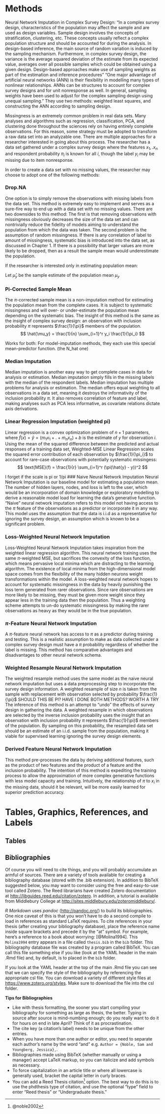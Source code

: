 
# Methods

Neural Network Imputation in Complex Survey Design:
"In a complex survey design, characteristics of the population may affect the sample and are used as design variables. Sample design involves the concepts of stratification, clustering, etc. These concepts usually reflect a complex population structure and should be accounted for during the analysis. In design-based inference, the main source of random variation is induced by the sampling mechanism. Furthermore, in complex survey design, the variance is the average squared deviation of the estimate from its expected value, averages over all possible samples which could be obtained using a given design. Design-based approaches make use of sampling weights as part of the estimation and inference procedures"
"One major advantage of artificial neural networks (ANN) is their flexibility in modelling many types of nonlinear relationships. ANNs can be structures to account for complex survey designs and for unit nonresponse as well. In general, sampling weights have been used to adjust for the complex sampling design using unequal sampling." They use two methods: weighted least squares, and constructing the ANN according to sampling design.

Missingness is an extremely common problem in real data sets. Many analyses and algorithms such as regression, classification, PCA, and clustering done throughout the sciences rely on having entirely complete observations. For this reason, some strategy must be adopted to transform a raw data set into an analyzable one.
There are multiple approaches for a researcher interested in going about this process. The researcher has a data set gathered under a complex survey design where the features $x_1,.x_n$ and respondent probability $\pi_i$ is known for all $i$, though the label $y_i$ may be missing due to item nonresponse.

In order to create a data set with no missing values, the researcher may choose to adopt one of the following methods:

### Drop.NA
One option is to simply remove the observations with missing labels from the data set. This method is extremely easy to implement and serves as a sure-fire way to end up with a data set with no missing values. There are two downsides to this method: The first is that removing observations with missingness obviously decreases the size of the data set and can nontrivially reduce the fidelity of models aiming to understand the population from which the data was taken. The second problem is the assumption of random missingness. If there is any correlation of label to amount of missingness, systematic bias is introduced into the data set, as discussed in Chapter 1. If there is a possibility that larger values are more likely to be dropped, then as a result the sample mean would underestimate the population.


If the researcher is interested only in estimating population mean:

Let $\hat \mu_y$ be the sample estimate of the population mean $\mu_y$

### Pi-Corrected Sample Mean
The $\pi$-corrected sample mean is a non-imputation method for estimating the population mean from the complete cases. It is subject to systematic missingness and will over- or under-estimate the population mean depending on the systematic bias. The insight of this method is the same as the insight of complex survey design: an observation with inclusion probability $\pi$ represents $\frac{1}{\pi}$ members of the population.
$$
\hat{\mu_y} = \frac{1}{n} \sum_{i=1}^r  y_i \frac{1}{\pi_i}
$$

Works for both:
For model-imputation methods, they each use this special mean-predictor function. (the  N_hat one)

### Median Imputation
Median imputation is another easy way to get complete cases in data for analysis or estimation. Median imputation simply fills in the missing labels with the median of the respondent labels. Median imputation has multiple problems for analysis or estimation. The median offers equal weighting to all observations in a data set, meaning it destroys the informativity of the inclusion probability $\pi$. It also removes correlation of feature and label, making analyses such as PCA less informative, as covariate relations dictate axis derivations.

### Linear Regression Imputation (weighted pi)
Linear regression is a convex optimization problem of $n+1$ parameters, where $\hat f(x) = \hat y = (m_1x_1 + .+ m_nx_n)+b$ is the estimate of $y$ for observation $i$. Using the mean of the squared difference between the predicted and actual responses of a training data set, Weighted-MSE Linear Regression scales the squared error contribution of each observation by $\frac{1}{\pi_i}$ to account for rare-case observations with potentially systematic missingess:
$$
\text{MSE}(f) = \frac{1}{r} \sum_{i=1}^r  (\pi(\hat{y} - y))^2
$$

I forget if the scale is pi or 1/pi
### Naive Neural Network Imputation
Neural Network Imputation is our baseline model for estimating a population mean. The number of hidden layers, nodes, and loss is left to the user, which would be an incorporation of domain knowledge or exploratory modelling to derive a reasonable model load for learning the data's generative function. "Naive" neural network imputation refers to this model not having access to the $\pi$ feature of the observations as a predictor or incorporate it in any way. This model uses the assumption that the data is i.i.d as a representative for ignoring the survey design, an assumption which is known to be a significant problem.

### Loss-Weighted Neural Network Imputation
Loss-Weighted Neural Network Imputation takes inspiration from the weighted linear regression algorithm. This neural network training uses the same $\pi$-weighted MSE, but sacrifices the convexity of the loss function, which means pervasive local minima which are distracting to the learning algorithm. The existence of local minima from the high-dimensional model space comes from the flexibility of the many hidden neurons weight transformations within the model. A loss-weighted neural network hopes to account for systematic missingness in the data by heavily punishing the loss term generated from rarer observations. Since rare observations are more likely to be missing, they must be given more weight since they appear less in the training data then the population. Thus a weighting scheme attempts to un-do systematic missingness by making the rarer observations as heavy as they would be in the true population.

### $\pi$-Feature Neural Network Imputation
A $\pi$-feature neural network has access to $\pi$ as a predictor during training and testing. This is a realistic assumption to make as data collected under a complex survey design must have a $\pi$ probability regardless of whether the label is missing. This method has comparative advantages and disadvantages to other neural network schema.

### Weighted Resample Neural Network Imputation
The weighted resample method uses the same model as the naive neural network imputation but uses a data preprocessing step to incorporate the survey design information. A weighted resample of size $n$ is taken from the sample with replacement with observation selected by probability $\frac{1}{\pi}$ SHOULD THIS BE PI? HAVE I DONE BOTH METHODS? WORTH A TRY
The inference of this method is an attempt to "undo" the effects of survey design in gathering the data. A weighted resample in which observations are selected by the inverse inclusion probability uses the insight that an observation with inclusion probability $\pi$ represents $\frac{1}{\pi}$ members of the population. By sampling on this probability, the resampled data set should be an estimate of an i.i.d. sample from the population, making it viable for supervised learning ignoring the survey design elements.

### Derived Feature Neural Network Imputation

This method pre-processes the data by deriving additional features, such as the product of two features and the product of a feature and the inclusion probability. The intention of this method is expediting the training process to allow the approximation of more complex generative functions with less model capacity and training. Intuitively, the relationship of $\pi$ to $x_i$ in the missing data, should it be relevant, will be more easily learned for superior prediction accuracy.

# Tables, Graphics, References, and Labels {#ref-labels}

## Tables

## Bibliographies

Of course you will need to cite things, and you will probably accumulate an armful of sources. There are a variety of tools available for creating a bibliography database (stored with the .bib extension).  In addition to BibTeX suggested below, you may want to consider using the free and easy-to-use tool called Zotero.  The Reed librarians have created Zotero documentation at <http://libguides.reed.edu/citation/zotero>.  In addition, a tutorial is available from Middlebury College at <http://sites.middlebury.edu/zoteromiddlebury/>.

_R Markdown_ uses _pandoc_ (<http://pandoc.org/>) to build its bibliographies.  One nice caveat of this is that you won't have to do a second compile to load in references as standard LaTeX requires. To cite references in your thesis (after creating your bibliography database), place the reference name inside square brackets and precede it by the "at" symbol.  For example, here's a reference to a book about worrying:  [@Molina1994].  This `Molina1994` entry appears in a file called `thesis.bib` in the `bib` folder.  This bibliography database file was created by a program called BibTeX.  You can call this file something else if you like (look at the YAML header in the main .Rmd file) and, by default, is to placed in the `bib` folder.  


If you look at the YAML header at the top of the main .Rmd file you can see that we can specify the style of the bibliography by referencing the appropriate csl file.  You can download a variety of different style files at <https://www.zotero.org/styles>.  Make sure to download the file into the csl folder.

**Tips for Bibliographies**

- Like with thesis formatting, the sooner you start compiling your bibliography for something as large as thesis, the better. Typing in source after source is mind-numbing enough; do you really want to do it for hours on end in late April? Think of it as procrastination.
- The cite key (a citation's label) needs to be unique from the other entries.
- When you have more than one author or editor, you need to separate each author's name by the word "and" e.g. `Author = {Noble, Sam and Youngberg, Jessica},`.
- Bibliographies made using BibTeX (whether manually or using a manager) accept LaTeX markup, so you can italicize and add symbols as necessary.
- To force capitalization in an article title or where all lowercase is generally used, bracket the capital letter in curly braces.
- You can add a Reed Thesis citation^[@noble2002] option. The best way to do this is to use the phdthesis type of citation, and use the optional "type" field to enter "Reed thesis" or "Undergraduate thesis." 

